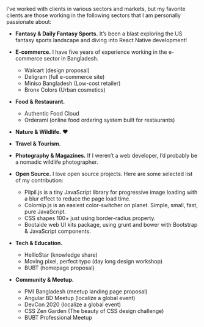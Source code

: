 I’ve worked with clients in various sectors and markets, but my favorite clients are those working in the following sectors that I am personally passionate about:

* **Fantasy & Daily Fantasy Sports.** It’s been a blast exploring the US fantasy sports landscape and diving into React Native development!

* **E-commerce.** I have five years of experience working in the e-commerce sector in Bangladesh.
  * Walcart (design proposal)
  * Deligram (full e-commerce site)
  * Miniso Bangladesh (Low-cost retailer)
  * Bronx Colors (Urban cosmetics)

* **Food & Restaurant.**
  * Authentic Food Cloud
  * Orderami (online food ordering system built for restaurants)

* **Nature & Wildlife.** ♥
* **Travel & Tourism.** 
* **Photography & Magazines.** If I weren’t a web developer, I’d probably be a nomadic wildlife photographer.
* **Open Source.** I love open source projects. Here are some selected list of my contribution:
  * Pilpil.js is a tiny JavaScript library for progressive image loading with a blur effect to reduce the page load time.
  * Colornip.js is an easiest color-switcher on planet. Simple, small, fast, pure JavaScript.
  * CSS shapes 100+ just using border-radius property.
  * Bootaide web UI kits package, using grunt and bower with Bootstrap & JavaScript components.

* **Tech & Education.**
  * HellloStar (knowledge share)
  * Moving pixel, perfect typo (day long design workshop)
  * BUBT (homepage proposal)

* **Community & Meetup.**
  * PMI Bangladesh (meetup landing page proposal)
  * Angular BD Meetup (localize a global event)
  * DevCon 2020 (localize a global event)
  * CSS Zen Garden (The beauty of CSS design challenge)
  * BUBT Professional Meetup